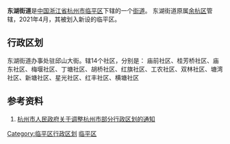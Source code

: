 {{中国乡级行政区
| 行政区全称 = 东湖街道
| 景观照片文件名 = 
| 景观照片描述 = 
| 汉语拼音 = 
| 注音符號 = 
| 上级行政区 = [[浙江省|浙江省]][[杭州市|杭州市]][[临平区|临平区]]
| 行政区类别 = [[街道_(行政区划)|街道]]
| 行政区划代码 = 330110003
| 地理坐标 = 
| 总面积 = 15.14[[平方公里|平方公里]]
| 户籍人口 = 
| 户籍人口年份 =
| 常住人口 = 7.7073万人
| 常住人口年份 = 2011
| 人口密度 =5090.69人/km²
| 领导人职务1 = 
| 领导人姓名1 = 
| 领导人职务2 = 
| 领导人姓名2 = 
| 行政区划 = 14个[[社区|社区]]
| 官方网站 = 
| 政府驻地 =
| 邮政编码 = 311100
| 毗邻行政区 = 
| 位置图文件名 = 
| 位置图描述 = 
}}

'''东湖街道'''是[[中华人民共和国|中国]][[浙江省|浙江省]][[杭州市|杭州市]][[临平区|临平区]]下辖的一个[[街道|街道]]。
东湖街道原属[[余杭区|余杭区]]管辖，2021年4月，其被划入新设的临平区。

== 行政区划 ==
东湖街道办事处驻邱山大街。辖14个社区，分别是：
庙前社区、桂芳桥社区、庙东社区、梅堰社区、丁塘社区、胡桥社区、红旗社区、工农社区、双林社区、塘湾社区、新塘社区、星光社区、红丰社区、横塘社区

== 参考资料 ==
#[http://www.hangzhou.gov.cn/art/2021/4/9/art_1229063387_1722281.html 杭州市人民政府关于调整杭州市部分行政区划的通知]

{{临平区行政区划}}
[[Category:临平区行政区划|Category:临平区行政区划]]
[[Category:杭州市街道_(行政区划)|临平区]]